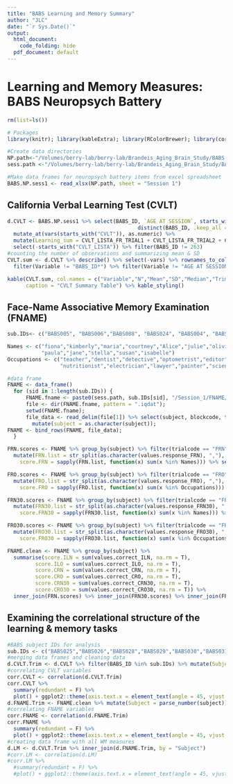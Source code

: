 ```yaml
---
title: "BABS Learning and Memory Summary"
author: "JLC"
date: "`r Sys.Date()`"
output:
  html_document:
    code_folding: hide
  pdf_document: default
---
```


# Learning and Memory Measures: BABS Neuropsych Battery

```r
rm(list=ls())

# Packages
library(knitr); library(kableExtra); library(RColorBrewer); library(correlation); library(see); library(readxl); library(psych); library(tidyverse)

#Create data directories
NP.path<-"/Volumes/berry-lab/berry-lab/Brandeis_Aging_Brain_Study/BABS Data/Analysis/BABS NP MASTER.xlsx"
sess.path <-"/Volumes/berry-lab/berry-lab/Brandeis_Aging_Brain_Study/BABS Data/"

#Make data frames for neuropsych battery items from excel spreadsheet
BABS.NP.sess1 <- read_xlsx(NP.path, sheet = "Session 1")
```

## California Verbal Learning Test (CVLT)

```r
d.CVLT <- BABS.NP.sess1 %>% select(BABS_ID, `AGE AT SESSION`, starts_with("CVLT")) %>%
                                          distinct(BABS_ID, .keep_all = T) %>%
  mutate_at(vars(starts_with("CVLT")), as.numeric) %>%
  mutate(Learning_sum = CVLT_LISTA_FR_TRIAL1 + CVLT_LISTA_FR_TRIAL2 + CVLT_LISTA_FR_TRIAL3 + CVLT_LISTA_FR_TRIAL4 + CVLT_LISTA_FR_TRIAL5) %>%
  select(-starts_with("CVLT_LISTA")) %>% filter(BABS_ID != 263)
#counting the number of observations and summarizing mean & SD
CVLT.sum <- d.CVLT %>% describe() %>% select(-vars) %>% rownames_to_column(var = "Variable") %>%
  filter(Variable != "BABS_ID*") %>% filter(Variable != "AGE AT SESSION")

kable(CVLT.sum, col.names = c("Variable","N","Mean","SD","Median","Trimmed Mean","Median Abs. Deviation","Min","Max","Range","Skew","Kurtosis","SE"),
      caption = "CVLT Summary Table") %>% kable_styling()
```

## Face-Name Associative Memory Examination (FNAME)

```r
sub.IDs<- c("BABS005", "BABS006","BABS008", "BABS024", "BABS004", "BABS007", "BABS009", "BABS010", "BABS011", "BABS012", "BABS013", "BABS014", "BABS015", "BABS016", "BABS017", "BABS019", "BABS020", "BABS021", "BABS022", "BABS023", "BABS025","BABS026","BABS028","BABS029","BABS030","BABS031","BABS033","BABS035","BABS036","BABS037","BABS038","BABS040", "BABS042", "BABS043", "BABS044", "BABS045", "BABS046", "BABS049", "BABS051", "BABS053", "BABS055", "BABS056", "BABS057", "BABS058", "BABS059", "BABS060", "BABS061", "BABS062", "BABS066", "BABS067", "BABS069", "BABS070", "BABS071", "BABS072", "BABS073", "BABS074", "BABS075", "BABS076", "BABS077", "BABS079", "BABS080", "BABS081", "BABS082", "BABS083", "BABS084", "BABS085", "BABS086", "BABS087", "BABS088", "BABS089", "BABS090", "BABS091", "BABS092", "BABS093", "BABS094", "BABS095", "BABS096", "BABS097", "BABS098", "BABS099", "BABS100", "BABS101", "BABS102", "BABS104", "BABS105", "BABS106", "BABS107", "BABS108", "BABS110", "BABS111", "BABS112", "BABS113", "BABS114", "BABS115", "BABS116", "BABS117", "BABS118", "BABS119", "BABS121", "BABS122", "BABS124", "BABS125", "BABS126", "BABS128", "BABS129", "BABS130", "BABS131", "BABS132", "BABS133", "BABS134", "BABS135", "BABS136", "BABS138", "BABS139", "BABS141", "BABS142", "BABS143", "BABS145", "BABS146", "BABS147", "BABS148", "BABS150", "BABS151", "BABS152", "BABS154", "BABS155", "BABS157","BABS158", "BABS159", "BABS160", "BABS161", "BABS162", "BABS163", "BABS166", "BABS168", "BABS169", "BABS170", "BABS171", "BABS172", "BABS173", "BABS174", "BABS175", "BABS176", "BABS177", "BABS179", "BABS180", "BABS181", "BABS196", "BABS266", "BABS272", "BABS279", "BABS284")

Names <- c("fiona","kimberly","maria","courtney","Alice","julie","olivia","laura","miriam","kate","lucy",
           "paula","jane","stella","susan","isabelle")
Occupations <- c("teacher","dentist","detective","optometrist","editor","dancer","weaver","chef","pilot",
                 "nutritionist","electrician","lawyer","painter","scientist","architect","photographer")

#data frame
FNAME <- data_frame()
  for (sid in 1:length(sub.IDs)) { 
      FNAME.fname <- paste0(sess.path, sub.IDs[sid], "/Session_1/FNAME/");
      file <- dir(FNAME.fname, pattern = ".iqdat");
      setwd(FNAME.fname);
      file_data <- read_delim(file[1]) %>% select(subject, blockcode, trialcode, trialnum, starts_with("values")) %>%
        mutate(subject = as.character(subject));
FNAME <- bind_rows(FNAME, file_data);
  }

FRN.scores <- FNAME %>% group_by(subject) %>% filter(trialcode == "FRN") %>%
  mutate(FRN.list = str_split(as.character(values.response_FRN), ","),
    score.FRN = sapply(FRN.list, function(x) sum(x %in% Names))) %>% select(subject, score.FRN)

FRO.scores <- FNAME %>% group_by(subject) %>% filter(trialcode == "FRO") %>%
  mutate(FRO.list = str_split(as.character(values.response_FRO), ","),
    score.FRO = sapply(FRO.list, function(x) sum(x %in% Occupations))) %>% select(subject, score.FRO)

FRN30.scores <- FNAME %>% group_by(subject) %>% filter(trialcode == "FRN30") %>%
  mutate(FRN30.list = str_split(as.character(values.response_FRN30), ","),
    score.FRN30 = sapply(FRN30.list, function(x) sum(x %in% Names))) %>% select(subject, score.FRN30)

FRO30.scores <- FNAME %>% group_by(subject) %>% filter(trialcode == "FRO30") %>%
  mutate(FRO30.list = str_split(as.character(values.response_FRO30), ","),
    score.FRO30 = sapply(FRO30.list, function(x) sum(x %in% Occupations))) %>% select(subject, score.FRO30)

FNAME.clean <- FNAME %>% group_by(subject) %>%
  summarise(score.ILN = sum(values.correct_ILN, na.rm = T),
         score.ILO = sum(values.correct_ILO, na.rm = T),
         score.CRN = sum(values.correct_CRN, na.rm = T),
         score.CRO = sum(values.correct_CRO, na.rm = T),
         score.CRN30 = sum(values.correct_CRN30, na.rm = T),
         score.CRO30 = sum(values.correct_CRO30, na.rm = T)) %>%
  inner_join(FRN.scores) %>% inner_join(FRN30.scores) %>% inner_join(FRO.scores) %>% inner_join(FRO30.scores)
```

## Examining the correlational structure of the learning & memory tasks

```r
#BABS subject IDs for analysis
sub.IDs <- c("BABS025","BABS026","BABS028","BABS029","BABS030","BABS031","BABS033","BABS035","BABS036","BABS037","BABS038","BABS040", "BABS042", "BABS043", "BABS044", "BABS045", "BABS046", "BABS049", "BABS051", "BABS053", "BABS055", "BABS056", "BABS057", "BABS058", "BABS059", "BABS060", "BABS061", "BABS062", "BABS066", "BABS067", "BABS069", "BABS070", "BABS071", "BABS072", "BABS073", "BABS074", "BABS075", "BABS076", "BABS077", "BABS079", "BABS080", "BABS081", "BABS082", "BABS083", "BABS084", "BABS085", "BABS086", "BABS087", "BABS088", "BABS089", "BABS090", "BABS091", "BABS092", "BABS093", "BABS094", "BABS095", "BABS096", "BABS097", "BABS098", "BABS099", "BABS100", "BABS101", "BABS102", "BABS104", "BABS105", "BABS106", "BABS107", "BABS108", "BABS110", "BABS111", "BABS112", "BABS113", "BABS114", "BABS115", "BABS116", "BABS117", "BABS118", "BABS119", "BABS121", "BABS122", "BABS124", "BABS125", "BABS126", "BABS128", "BABS129", "BABS130", "BABS131", "BABS132", "BABS133", "BABS134", "BABS135", "BABS136", "BABS138", "BABS139", "BABS141", "BABS142", "BABS143", "BABS145", "BABS146", "BABS147", "BABS148", "BABS150", "BABS151", "BABS152", "BABS154", "BABS155", "BABS157", "BABS158", "BABS159", "BABS160", "BABS161", "BABS162", "BABS163", "BABS166", "BABS168", "BABS169", "BABS170", "BABS171", "BABS172", "BABS173", "BABS174", "BABS175", "BABS176", "BABS177", "BABS179", "BABS180", "BABS181", "BABS196", "BABS266", "BABS272", "BABS279", "BABS284")
#merging data frames and cleaning data
d.CVLT.Trim <- d.CVLT %>% filter(BABS_ID %in% sub.IDs) %>% mutate(Subject = parse_number(BABS_ID)) %>% select(-BABS_ID)
#correlating CVLT variables
corr.CVLT <- correlation(d.CVLT.Trim)
corr.CVLT %>%
  summary(redundant = F) %>%
  plot() + ggplot2::theme(axis.text.x = element_text(angle = 45, vjust = 1, hjust=1))
d.FNAME.Trim <- FNAME.clean %>% mutate(Subject = parse_number(subject)) %>% select(-subject)
#correlating FNAME variables
corr.FNAME <- correlation(d.FNAME.Trim)
corr.FNAME %>%
  summary(redundant = F) %>%
  plot() + ggplot2::theme(axis.text.x = element_text(angle = 45, vjust = 1, hjust=1))
#creating data frame with all WM measures
d.LM <- d.CVLT.Trim %>% inner_join(d.FNAME.Trim, by = "Subject")
#corr.LM <- correlation(d.LM)
#corr.LM %>%
  #summary(redundant = F) %>%
  #plot() + ggplot2::theme(axis.text.x = element_text(angle = 45, vjust = 1, hjust=1))
```
